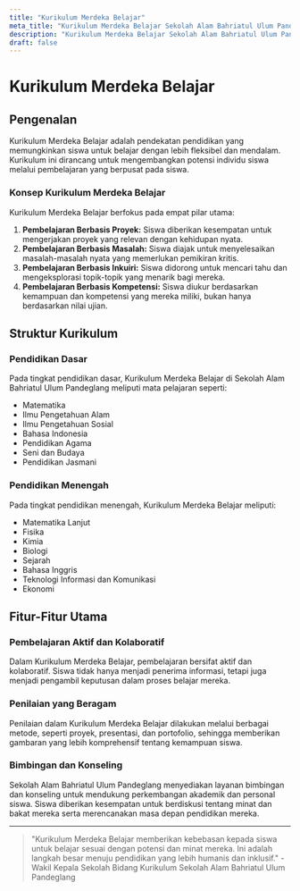 ```yaml
---
title: "Kurikulum Merdeka Belajar"
meta_title: "Kurikulum Merdeka Belajar Sekolah Alam Bahriatul Ulum Pandeglang"
description: "Kurikulum Merdeka Belajar Sekolah Alam Bahriatul Ulum Pandeglang"
draft: false
---
```


# Kurikulum Merdeka Belajar

## Pengenalan

Kurikulum Merdeka Belajar adalah pendekatan pendidikan yang memungkinkan siswa untuk belajar dengan lebih fleksibel dan mendalam. Kurikulum ini dirancang untuk mengembangkan potensi individu siswa melalui pembelajaran yang berpusat pada siswa.

### Konsep Kurikulum Merdeka Belajar

Kurikulum Merdeka Belajar berfokus pada empat pilar utama:
1. **Pembelajaran Berbasis Proyek:** Siswa diberikan kesempatan untuk mengerjakan proyek yang relevan dengan kehidupan nyata.
2. **Pembelajaran Berbasis Masalah:** Siswa diajak untuk menyelesaikan masalah-masalah nyata yang memerlukan pemikiran kritis.
3. **Pembelajaran Berbasis Inkuiri:** Siswa didorong untuk mencari tahu dan mengeksplorasi topik-topik yang menarik bagi mereka.
4. **Pembelajaran Berbasis Kompetensi:** Siswa diukur berdasarkan kemampuan dan kompetensi yang mereka miliki, bukan hanya berdasarkan nilai ujian.

## Struktur Kurikulum

### Pendidikan Dasar

Pada tingkat pendidikan dasar, Kurikulum Merdeka Belajar di Sekolah Alam Bahriatul Ulum Pandeglang meliputi mata pelajaran seperti:
- Matematika
- Ilmu Pengetahuan Alam
- Ilmu Pengetahuan Sosial
- Bahasa Indonesia
- Pendidikan Agama
- Seni dan Budaya
- Pendidikan Jasmani

### Pendidikan Menengah

Pada tingkat pendidikan menengah, Kurikulum Merdeka Belajar meliputi:
- Matematika Lanjut
- Fisika
- Kimia
- Biologi
- Sejarah
- Bahasa Inggris
- Teknologi Informasi dan Komunikasi
- Ekonomi

## Fitur-Fitur Utama

### Pembelajaran Aktif dan Kolaboratif

Dalam Kurikulum Merdeka Belajar, pembelajaran bersifat aktif dan kolaboratif. Siswa tidak hanya menjadi penerima informasi, tetapi juga menjadi pengambil keputusan dalam proses belajar mereka.

### Penilaian yang Beragam

Penilaian dalam Kurikulum Merdeka Belajar dilakukan melalui berbagai metode, seperti proyek, presentasi, dan portofolio, sehingga memberikan gambaran yang lebih komprehensif tentang kemampuan siswa.

### Bimbingan dan Konseling

Sekolah Alam Bahriatul Ulum Pandeglang menyediakan layanan bimbingan dan konseling untuk mendukung perkembangan akademik dan personal siswa. Siswa diberikan kesempatan untuk berdiskusi tentang minat dan bakat mereka serta merencanakan masa depan pendidikan mereka.

---

> "Kurikulum Merdeka Belajar memberikan kebebasan kepada siswa untuk belajar sesuai dengan potensi dan minat mereka. Ini adalah langkah besar menuju pendidikan yang lebih humanis dan inklusif." - Wakil Kepala Sekolah Bidang Kurikulum Sekolah Alam Bahriatul Ulum Pandeglang
